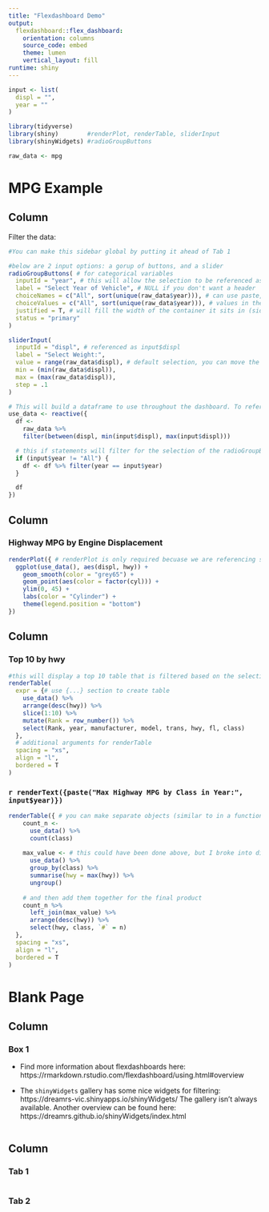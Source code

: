 ```yaml
---
title: "Flexdashboard Demo"
output: 
  flexdashboard::flex_dashboard:
    orientation: columns
    source_code: embed
    theme: lumen
    vertical_layout: fill
runtime: shiny
---
```


```r
input <- list(
  displ = "",
  year = ""
)
```


```r
library(tidyverse)
library(shiny)        #renderPlot, renderTable, sliderInput
library(shinyWidgets) #radioGroupButtons

raw_data <- mpg 
```

MPG Example
=====================================
Column {.sidebar data-width=200} 
-------------------------------------

Filter the data:

```r
#You can make this sidebar global by putting it ahead of Tab 1

#below are 2 input options: a gorup of buttons, and a slider
radioGroupButtons( # for categorical variables
  inputId = "year", # this will allow the selection to be referenced as input$cyl
  label = "Select Year of Vehicle", # NULL if you don't want a header
  choiceNames = c("All", sort(unique(raw_data$year))), # can use paste, etc to make nicer display
  choiceValues = c("All", sort(unique(raw_data$year))), # values in the data, need to line up with above
  justified = T, # will fill the width of the container it sits in (sidebar)
  status = "primary"
)

sliderInput(
  inputId = "displ", # referenced as input$displ
  label = "Select Weight:",
  value = range(raw_data$displ), # default selection, you can move the range around
  min = (min(raw_data$displ)),
  max = (max(raw_data$displ)),
  step = .1
)

# This will build a dataframe to use throughout the dashboard. To reference this dataframe, you will need to be in some reactive element ex: renderText({nrow(use_data())}). This is essentially a function and so you will need to use parentheses at the end like this: use_data() 
use_data <- reactive({
  df <-
    raw_data %>%
    filter(between(displ, min(input$displ), max(input$displ)))

  # this if statements will filter for the selection of the radioGroupButtons
  if (input$year != "All") {
    df <- df %>% filter(year == input$year)
  }

  df
})
```


Column {data-width=450}
-----------------------------------------------------------------------

### Highway MPG by Engine Displacement
```r
renderPlot({ # renderPlot is only required becuase we are referencing someting reactive: use_data(). Otherwise we could just use ggplot(raw_data,...)
  ggplot(use_data(), aes(displ, hwy)) +
    geom_smooth(color = "grey65") +
    geom_point(aes(color = factor(cyl))) +
    ylim(0, 45) +
    labs(color = "Cylinder") +
    theme(legend.position = "bottom")
})
```

Column
-----------------------------------------------------------------------

### Top 10 by hwy

```r
#this will display a top 10 table that is filtered based on the selections above
renderTable(
  expr = {# use {...} section to create table
    use_data() %>%
    arrange(desc(hwy)) %>% 
    slice(1:10) %>% 
    mutate(Rank = row_number()) %>% 
    select(Rank, year, manufacturer, model, trans, hwy, fl, class)
  }, 
  # additional arguments for renderTable
  spacing = "xs",
  align = "l",
  bordered = T
)
```

### `r renderText({paste("Max Highway MPG by Class in Year:", input$year)})`
```r
renderTable({ # you can make separate objects (similar to in a function)
    count_n <-
      use_data() %>%
      count(class)
  
    max_value <- # this could have been done above, but I broke into different steps to show how it works
      use_data() %>%
      group_by(class) %>%
      summarise(hwy = max(hwy)) %>%
      ungroup()
  
    # and then add them together for the final product
    count_n %>%
      left_join(max_value) %>%
      arrange(desc(hwy)) %>%
      select(hwy, class, `#` = n)
  },
  spacing = "xs",
  align = "l",
  bordered = T
)
```

Blank Page
=====================================
Column 
-------------------------------------
### Box 1

* Find more information about flexdashboards here:
    https://rmarkdown.rstudio.com/flexdashboard/using.html#overview

* The `shinyWidgets` gallery has some nice widgets for filtering:
    https://dreamrs-vic.shinyapps.io/shinyWidgets/
    The gallery isn't always available. Another overview can be found here:      
    https://dreamrs.github.io/shinyWidgets/index.html

```r

```
   
Column {.tabset}
-------------------------------------
   
### Tab 1
```r

```   
 
### Tab 2
```r

```